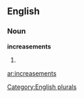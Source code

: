 
==English==

===Noun===
'''increasements'''

# {{plural of|[[increasement]]}}

[[Category:English plurals]]

[[ar:increasements]]